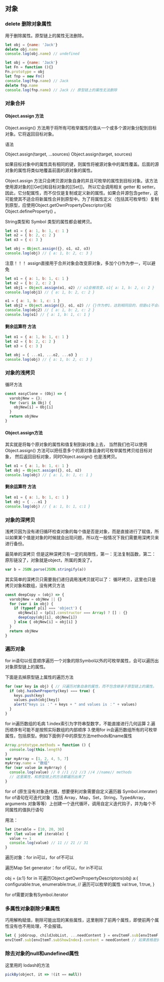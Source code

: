 ## 对象

### delete 删除对象属性

用于删除属性。原型链上的属性无法删除。

```js
let obj = {name: 'Jack'}
delete obj.name
console.log(obj.name) // undefined
```

```js
let obj = {name: 'Jack'}
let Fn = function (){}
Fn.prototype = obj
let fnp = new Fn()
console.log(fnp.name) // Jack
delete fnp.name
console.log(fnp.name) // Jack // 原型链上的属性无法删除
```

### 对象合并

#### Object.assign 方法

Object.assign() 方法用于将所有可枚举属性的值从一个或多个源对象分配到目标对象。它将返回目标对象。

语法

Object.assign(target, ...sources)
Object.assign(target, sources)

如果目标对象中的属性具有相同的键，则属性将被源对象中的属性覆盖。后面的源对象的属性将类似地覆盖前面的源对象的属性。

Object.assign 方法只会拷贝源对象自身的并且可枚举的属性到目标对象。该方法使用源对象的[[Get]]和目标对象的[[Set]]，
所以它会调用相关 getter 和 setter。因此，它分配属性，而不仅仅是复制或定义新的属性。如果合并源包含getter，这可能使其不适合将新属性合并到原型中。为了将属性定义（包括其可枚举性）复制到原型，应使用Object.getOwnPropertyDescriptor()和Object.defineProperty() 。

String类型和 Symbol 类型的属性都会被拷贝。

```js
let o1 = { a: 1, b: 1, c: 1 }
let o2 = { b: 2, c: 2 }
let o3 = { c: 3 }

let obj = Object.assign({}, o1, o2, o3) 
console.log(obj) // { a: 1, b: 2, c: 3 }
```

注意！！！ assign直接用于合并对象会改变原对象，多加个{}作为参一，可以避免

```js
let o1 = { a: 1, b: 1, c: 1 }
let o2 = { b: 2, c: 2 }
let obj1 = Object.assign(o1, o2) // o1会被改变，o1{ a: 1, b: 2, c: 2 }
console.log(obj1) // { a: 1, b: 2, c: 2 }

o1 = { a: 1, b: 1, c: 1 }
let obj2 = Object.assign({}, o1, o2) // {}作为参1，达到相同目的，但是o1不会被改变
console.log(obj2) // { a: 1, b: 2, c: 2 }
console.log(o1) // { a: 1, b: 1, c: 1 }
```
#### 剩余运算符 方法

```js
let o1 = { a: 1, b: 1, c: 1 }
let o2 = { b: 2, c: 2 }
let o3 = { c: 3 }

let obj = { ...o1, ...o2, ...o3 }
console.log(obj) // { a: 1, b: 2, c: 3 }
```

### 对象的浅拷贝

循环方法

```js
const easyClone = (Obj) => {
  varobjNew = {};
  for (vari in Obj) {
    objNew[i] = Obj[i]
  }
  return objNew
}
```

#### Object.assign方法

其实就是将每个原对象的属性和值复制到新对象上去，
当然我们也可以使用Object.assign() 方法可以把任意多个的源对象自身的可枚举属性拷贝给目标对象，
然后返回目标对象，同时Object.assign() 也是浅拷贝。

```js
let o1 = { a: 1, b: 1, c: 1 }
let obj = Object.assign({}, o1, o2)
console.log(obj) // { a: 1, b: 1, c: 1 }
```

#### 剩余运算符 方法

```js
let o1 = { a: 1, b: 1, c: 1 }
let obj = { ...o1 }
console.log(obj) // { a: 1, b: 1, c:1 }
```

### 对象的深拷贝

浅拷贝因为没有递归循环检查对象的每个值是否是对象，而是直接进行了赋值，所以如果某个值是对象的时候就会出现问题，所以在一般情况下我们需要用深拷贝来进行备份。

最简单的深拷贝 但是这种深拷贝有一定的局限性，第一：无法复制函数，第二：原形链没了，对象就是object，所属的类没了。

```js
var b = JSON.parse(JSON.stringify(a))
```

其实简单的深拷贝只需要我们递归调用浅拷贝就可以了： 循环拷贝，这里也只是拷贝对象和数组，没有拷贝方法

```js
const deepCopy = (obj) => {
  varobjNew = objNew || {}
  for (var i in obj) {
    if (typeof p[i] === 'object') {
      objNew[i] = (p[i].constructor === Array) ? [] : {}
      deepCopy(obj[i], objNew[i])
    } else { objNew[i] = obj[i] }
  }
  return objNew
}
```

### 遍历对象

for in语句以任意顺序遍历一个对象的除Symbol以外的可枚举属性，会可以遍历出对象原型链上的属性。

下面是去掉原型链上属性的遍历方法

```js
for (var key in obj) { // 只遍历对象自身的属性，而不包含继承于原型链上的属性。
  if (obj.hasOwnProperty(key) === true) {
    keys.push(key)
    values.push(obj[key])
    alert("keys is ：" + keys + " and values is ：" + values)
  }
}
```

for in遍历数组的毛病 1.index索引为字符串型数字，不能直接进行几何运算 2.遍历顺序有可能不是按照实际数组的内部顺序 3.使用for in会遍历数组所有的可枚举属性，包括原型。例如下面例子中的原型方法methods和name属性

```js
Array.prototype.methods = function () {
  console.log(this.length)
}
var myArray = [1, 2, 4, 5, 7]
myArray.name = "数组"
for (var value in myArray) {
  console.log(value) // 0 //1 //2 //3 //4 //name// methods 
  // 这里属性，和原型链上的方法都遍历出来了
}
```

for of (原生没有对象迭代器，想要便利对象需要自定义遍历器 Symbol.interater)
for of语句在可迭代对象（包括 Array，Map，Set，String，TypedArray，arguments 对象等等）上创建一个迭代循环，调用自定义迭代钩子，并为每个不同属性的值执行语句

用法：

```js
let iterable = [10, 20, 30]
for (let value of iterable) {
  value += 1
  console.log(value) // 11 // 21 // 31
}
```

遍历对象：for in可以，for of不可以

遍历Map Set generator：for of可以，for in不可以

obj = {a:1}
for in 可遍历Object.getOwnPropertyDescriptors(obj)
a:{
    configurable:true,
    enumerable:true, // 遍历可以枚举的属性
    val:true,
    1:true,
}

for of需要对象有Symbol.iterator

### 多属性对象剔除少量属性

巧用解构赋值，剔除可能出现的某些属性，这里剔除了前两个属性，即使前两个属性没有也不用处理，不会报错。

```js
let { jobGroup, childJobList, ...needContent } = envItemF.sub[envItemF.subShowIndex].content
envItemT.sub[envItemT.subShowIndex].content = needContent // 如果表格是执行器的情况，执行器和子任务不复制
```

### 除去对象的null和undefined属性

这里用的 lodash的方法

```js
pickBy(object, it => !(it == null))
```


